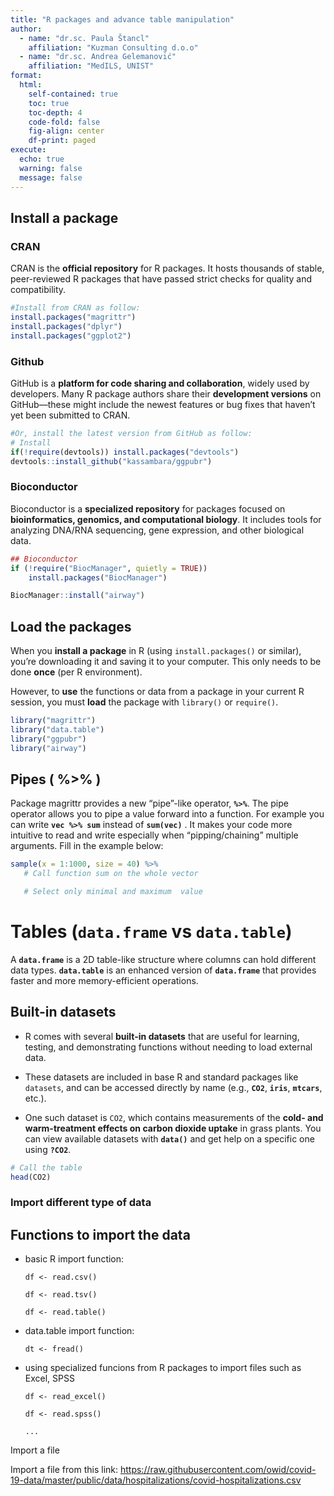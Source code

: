 ---
title: "R packages and advance table manipulation"
author: 
  - name: "dr.sc. Paula Štancl"
    affiliation: "Kuzman Consulting d.o.o"
  - name: "dr.sc. Andrea Gelemanović"
    affiliation: "MedILS, UNIST"
format:
  html:
    self-contained: true
    toc: true
    toc-depth: 4
    code-fold: false
    fig-align: center
    df-print: paged
execute:
  echo: true
  warning: false
  message: false
---

## Install a package

### CRAN

CRAN is the **official repository** for R packages. It hosts thousands of stable, peer-reviewed R packages that have passed strict checks for quality and compatibility.

```{r, eval=FALSE}
#Install from CRAN as follow:
install.packages("magrittr")
install.packages("dplyr")
install.packages("ggplot2") 
```

### Github

GitHub is a **platform for code sharing and collaboration**, widely used by developers. Many R package authors share their **development versions** on GitHub---these might include the newest features or bug fixes that haven't yet been submitted to CRAN.

```{r, eval=FALSE}
#Or, install the latest version from GitHub as follow:
# Install
if(!require(devtools)) install.packages("devtools")
devtools::install_github("kassambara/ggpubr")
```

### Bioconductor

Bioconductor is a **specialized repository** for packages focused on **bioinformatics, genomics, and computational biology**. It includes tools for analyzing DNA/RNA sequencing, gene expression, and other biological data.

```{r, eval=FALSE}
## Bioconductor
if (!require("BiocManager", quietly = TRUE))
    install.packages("BiocManager")

BiocManager::install("airway")
```

## Load the packages

When you **install a package** in R (using `install.packages()` or similar), you're downloading it and saving it to your computer. This only needs to be done **once** (per R environment).

However, to **use** the functions or data from a package in your current R session, you must **load** the package with `library()` or `require()`.

```{r, eval=FALSE}
library("magrittr")
library("data.table")
library("ggpubr")
library("airway")
```

## Pipes ( **%\>%** )

Package magrittr provides a new "pipe"-like operator, **`%>%`**. The pipe operator allows you to pipe a value forward into a function. For example you can write **`vec %>% sum`** instead of **`sum(vec)`** . It makes your code more intuitive to read and write especially when "pipping/chaining" multiple arguments. Fill in the example below:

```{r, eval=FALSE}
sample(x = 1:1000, size = 40) %>% 
   # Call function sum on the whole vector

   # Select only minimal and maximum  value

```

# Tables (`data.frame` vs `data.table`)

A **`data.frame`** is a 2D table-like structure where columns can hold different data types. **`data.table`** is an enhanced version of **`data.frame`** that provides faster and more memory-efficient operations.

::: callout-important
## Built-in datasets

-   R comes with several **built-in datasets** that are useful for learning, testing, and demonstrating functions without needing to load external data.

-   These datasets are included in base R and standard packages like `datasets`, and can be accessed directly by name (e.g., **`CO2`**, **`iris`**, **`mtcars`**, etc.).

-   One such dataset is `CO2`, which contains measurements of the **cold- and warm-treatment effects on carbon dioxide uptake** in grass plants. You can view available datasets with **`data()`** and get help on a specific one using **`?CO2`**.
:::

```{r}
# Call the table
head(CO2)
```

### Import different type of data

::: callout-important
## Functions to import the data

-   basic R import function:

    `df <- read.csv()`

    `df <- read.tsv()`

    `df <- read.table()`

-   data.table import function:

    `dt <- fread()`

-   using specialized funcions from R packages to import files such as Excel, SPSS

    `df <- read_excel()`

    `df <- read.spss()`

    `...`
:::

Import a file

Import a file from this link: <https://raw.githubusercontent.com/owid/covid-19-data/master/public/data/hospitalizations/covid-hospitalizations.csv>
